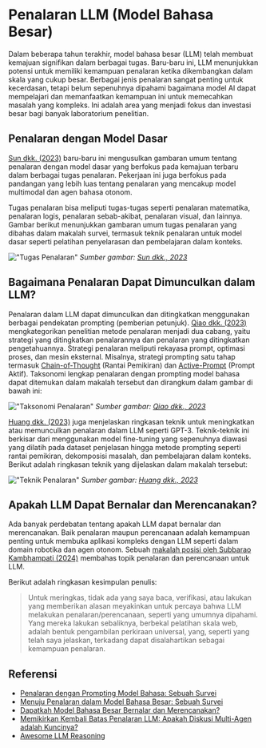 
# Penalaran LLM (Model Bahasa Besar)

Dalam beberapa tahun terakhir, model bahasa besar (LLM) telah membuat kemajuan signifikan dalam berbagai tugas. Baru-baru ini, LLM menunjukkan potensi untuk memiliki kemampuan penalaran ketika dikembangkan dalam skala yang cukup besar. Berbagai jenis penalaran sangat penting untuk kecerdasan, tetapi belum sepenuhnya dipahami bagaimana model AI dapat mempelajari dan memanfaatkan kemampuan ini untuk memecahkan masalah yang kompleks. Ini adalah area yang menjadi fokus dan investasi besar bagi banyak laboratorium penelitian.

## Penalaran dengan Model Dasar
[Sun dkk. (2023)](https://arxiv.org/abs/2312.11562) baru-baru ini mengusulkan gambaran umum tentang penalaran dengan model dasar yang berfokus pada kemajuan terbaru dalam berbagai tugas penalaran. Pekerjaan ini juga berfokus pada pandangan yang lebih luas tentang penalaran yang mencakup model multimodal dan agen bahasa otonom.

Tugas penalaran bisa meliputi tugas-tugas seperti penalaran matematika, penalaran logis, penalaran sebab-akibat, penalaran visual, dan lainnya. Gambar berikut menunjukkan gambaran umum tugas penalaran yang dibahas dalam makalah survei, termasuk teknik penalaran untuk model dasar seperti pelatihan penyelarasan dan pembelajaran dalam konteks.

!["Tugas Penalaran"](../../../img/research/reasoning-tasks.png)
*Sumber gambar: [Sun dkk., 2023](https://arxiv.org/pdf/2212.09597.pdf)*

## Bagaimana Penalaran Dapat Dimunculkan dalam LLM?
Penalaran dalam LLM dapat dimunculkan dan ditingkatkan menggunakan berbagai pendekatan prompting (pemberian petunjuk). [Qiao dkk. (2023)](https://arxiv.org/abs/2212.09597) mengkategorikan penelitian metode penalaran menjadi dua cabang, yaitu strategi yang ditingkatkan penalarannya dan penalaran yang ditingkatkan pengetahuannya. Strategi penalaran meliputi rekayasa prompt, optimasi proses, dan mesin eksternal. Misalnya, strategi prompting satu tahap termasuk [Chain-of-Thought](https://www.promptingguide.ai/techniques/cot) (Rantai Pemikiran) dan [Active-Prompt](https://www.promptingguide.ai/techniques/activeprompt) (Prompt Aktif). Taksonomi lengkap penalaran dengan prompting model bahasa dapat ditemukan dalam makalah tersebut dan dirangkum dalam gambar di bawah ini:

!["Taksonomi Penalaran"](../../../img/research/reasoning-taxonomy.png)
*Sumber gambar: [Qiao dkk., 2023](https://arxiv.org/pdf/2212.09597.pdf)*

[Huang dkk. (2023)]() juga menjelaskan ringkasan teknik untuk meningkatkan atau memunculkan penalaran dalam LLM seperti GPT-3. Teknik-teknik ini berkisar dari menggunakan model fine-tuning yang sepenuhnya diawasi yang dilatih pada dataset penjelasan hingga metode prompting seperti rantai pemikiran, dekomposisi masalah, dan pembelajaran dalam konteks. Berikut adalah ringkasan teknik yang dijelaskan dalam makalah tersebut:

!["Teknik Penalaran"](../../../img/research/reasoning-techniques.png)
*Sumber gambar: [Huang dkk., 2023](https://arxiv.org/pdf/2212.10403.pdf)*

## Apakah LLM Dapat Bernalar dan Merencanakan?
Ada banyak perdebatan tentang apakah LLM dapat bernalar dan merencanakan. Baik penalaran maupun perencanaan adalah kemampuan penting untuk membuka aplikasi kompleks dengan LLM seperti dalam domain robotika dan agen otonom. Sebuah [makalah posisi oleh Subbarao Kambhampati (2024)](https://arxiv.org/abs/2403.04121) membahas topik penalaran dan perencanaan untuk LLM.

Berikut adalah ringkasan kesimpulan penulis:

>Untuk meringkas, tidak ada yang saya baca, verifikasi, atau lakukan yang memberikan alasan meyakinkan untuk percaya bahwa LLM melakukan penalaran/perencanaan, seperti yang umumnya dipahami. Yang mereka lakukan sebaliknya, berbekal pelatihan skala web, adalah bentuk pengambilan perkiraan universal, yang, seperti yang telah saya jelaskan, terkadang dapat disalahartikan sebagai kemampuan penalaran.

## Referensi

- [Penalaran dengan Prompting Model Bahasa: Sebuah Survei](https://arxiv.org/abs/2212.09597)
- [Menuju Penalaran dalam Model Bahasa Besar: Sebuah Survei](https://arxiv.org/abs/2212.10403)
- [Dapatkah Model Bahasa Besar Bernalar dan Merencanakan?](https://arxiv.org/abs/2403.04121)
- [Memikirkan Kembali Batas Penalaran LLM: Apakah Diskusi Multi-Agen adalah Kuncinya?](https://arxiv.org/abs/2402.18272v1)
- [Awesome LLM Reasoning](https://github.com/atfortes/Awesome-LLM-Reasoning)
